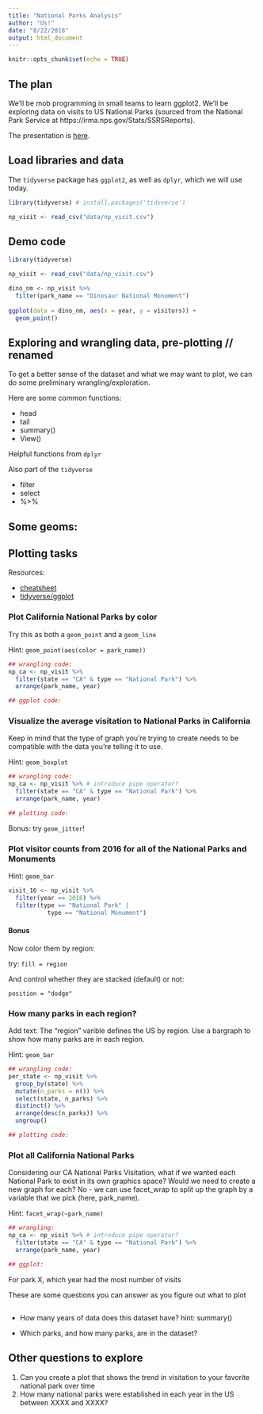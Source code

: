 ```yaml
---
title: "National Parks Analysis"
author: "Us!"
date: "8/22/2018"
output: html_document
---
```


```r
knitr::opts_chunk$set(echo = TRUE)
```

## The plan

We'll be mob programming in small teams to learn ggplot2. We'll be exploring data on visits to US National Parks (sourced from the National Park Service at https://irma.nps.gov/Stats/SSRSReports).  


The presentation is [here]().


## Load libraries and data 

The `tidyverse` package has `ggplot2`, as well as `dplyr`, which we will use today.

```r
library(tidyverse) # install.packages('tidyverse')

np_visit <- read_csv("data/np_visit.csv")
```

## Demo code

```r
library(tidyverse)

np_visit <- read_csv("data/np_visit.csv")

dino_nm <- np_visit %>% 
  filter(park_name == "Dinosaur National Monument")
  
ggplot(data = dino_nm, aes(x = year, y = visitors)) +
  geom_point()
```


## Exploring and wrangling data, pre-plotting // renamed

To get a better sense of the dataset and what we may want to plot, we can do some preliminary wrangling/exploration.

Here are some common functions: 

- head
- tail
- summary()
- View()

Helpful functions from `dplyr`

Also part of the `tidyverse`

- filter
- select
- %>%


Some geoms: 
-


## Plotting tasks

Resources: 

- [cheatsheet]()
- [tidyverse/ggplot]()

### Plot California National Parks by color

Try this as both a `geom_point` and a `geom_line`

Hint: `geom_point(aes(color = park_name))`
```r
## wrangling code:
np_ca <- np_visit %>% 
  filter(state == "CA" & type == "National Park") %>% 
  arrange(park_name, year)

## ggplot code:
```


### Visualize the average visitation to National Parks in California

Keep in mind that the type of graph you’re trying to create needs to be compatible with the data you’re telling it to use.

Hint: `geom_boxplot`  
```r
## wrangling code:
np_ca <- np_visit %>% # introduce pipe operator?
  filter(state == "CA" & type == "National Park") %>% 
  arrange(park_name, year)

## plotting code:
```
  
Bonus: try `geom_jitter`!

### Plot visitor counts from 2016 for all of the National Parks and Monuments

Hint: `geom_bar`
```r
visit_16 <- np_visit %>% 
  filter(year == 2016) %>% 
  filter(type == "National Park" | 
           type == "National Monument")
```

#### Bonus

Now color them by region: 

try: `fill = region`

And control whether they are stacked (default) or not:

`position = "dodge"`

### How many parks in each region?

Add text: The "region" varible defines the US by region. Use a bargraph to show how many parks are in each region. 

Hint: `geom_bar`

```r
## wrangling code:
per_state <- np_visit %>% 
  group_by(state) %>% 
  mutate(n_parks = n()) %>% 
  select(state, n_parks) %>% 
  distinct() %>% 
  arrange(desc(n_parks)) %>% 
  ungroup()

## plotting code:

```

### Plot all California National Parks

Considering our CA National Parks Visitation, what if we wanted each National Park to exist in its own graphics space? Would we need to create a new graph for each? No - we can use facet_wrap to split up the graph by a variable that we pick (here, park_name).

Hint: `facet_wrap(~park_name)`

```r
## wrangling:
np_ca <- np_visit %>% # introduce pipe operator?
  filter(state == "CA" & type == "National Park") %>% 
  arrange(park_name, year)

## ggplot:
```



For park X, which year had the most number of visits

These are some questions you can answer as you figure out what to plot

##

- How many years of data does this dataset have? hint: summary()

- Which parks, and how many parks, are in the dataset?


## Other questions to explore


1. Can you create a plot that shows the trend in visitation to your favorite national park over time
1. How many national parks were established in each year in the US between XXXX and XXXX?

